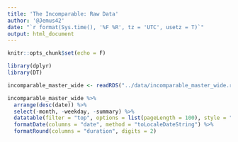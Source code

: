 ```yaml
---
title: 'The Incomparable: Raw Data'
author: '@Jemus42'
date: "`r format(Sys.time(), '%F %R', tz = 'UTC', usetz = T)`"
output: html_document
---
```

```r
knitr::opts_chunk$set(echo = F)

library(dplyr)
library(DT)

```

```r
incomparable_master_wide <- readRDS("../data/incomparable_master_wide.rds")

incomparable_master_wide %>%
  arrange(desc(date)) %>%
  select(-month, -weekday, -summary) %>%
  datatable(filter = "top", options = list(pageLength = 100), style = "bootstrap") %>%
  formatDate(columns = "date", method = "toLocaleDateString") %>%
  formatRound(columns = "duration", digits = 2)
```
